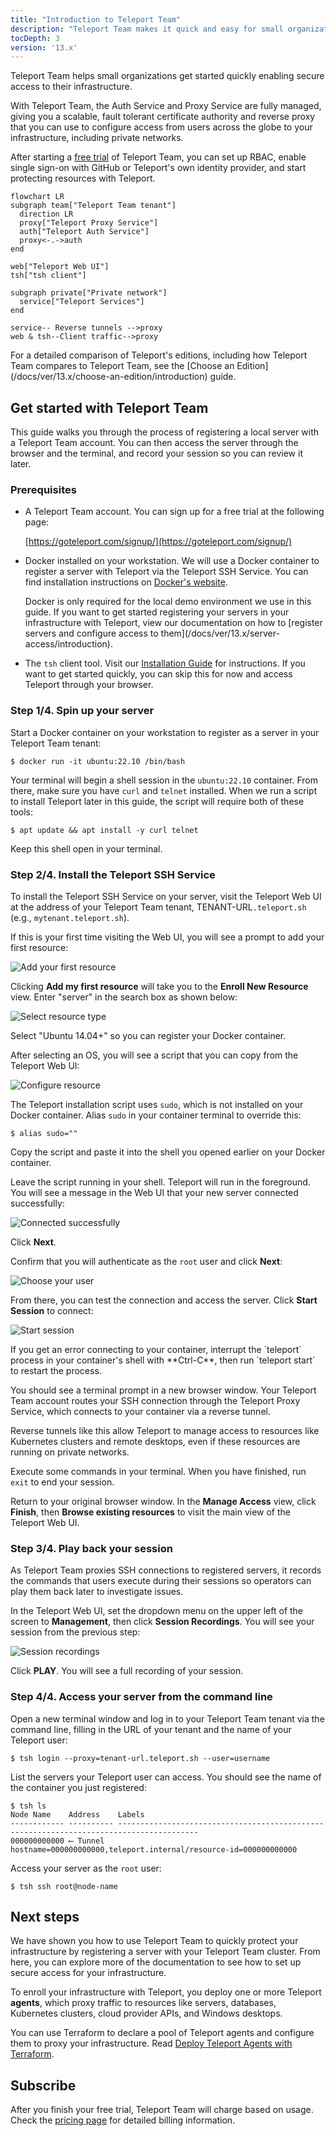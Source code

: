 ```yaml
---
title: "Introduction to Teleport Team"
description: "Teleport Team makes it quick and easy for small organizations set up secure RBAC for their infrastructure."
tocDepth: 3
version: '13.x'
---
```


Teleport Team helps small organizations get started quickly enabling secure
access to their infrastructure.

With Teleport Team, the Auth Service and Proxy Service are fully managed, giving
you a scalable, fault tolerant certificate authority and reverse proxy that you
can use to configure access from users across the globe to your infrastructure,
including private networks.

After starting a [free trial](https://goteleport.com/signup) of Teleport Team,
you can set up RBAC, enable single sign-on with GitHub or Teleport's own
identity provider, and start protecting resources with Teleport.

```mermaid
flowchart LR
subgraph team["Teleport Team tenant"]
  direction LR
  proxy["Teleport Proxy Service"]
  auth["Teleport Auth Service"]
  proxy<-.->auth
end

web["Teleport Web UI"]
tsh["tsh client"]

subgraph private["Private network"]
  service["Teleport Services"]
end 

service-- Reverse tunnels -->proxy
web & tsh--Client traffic-->proxy
```

<Tip>
  For a detailed comparison of Teleport's editions, including how Teleport Team
  compares to Teleport Team, see the [Choose an Edition](/docs/ver/13.x/choose-an-edition/introduction) guide.
</Tip>

## Get started with Teleport Team

This guide walks you through the process of registering a local server with a
Teleport Team account. You can then access the server through the browser and
the terminal, and record your session so you can review it later.

### Prerequisites

- A Teleport Team account. You can sign up for a free trial at the following
  page:

  [https://goteleport.com/signup/](https://goteleport.com/signup/)

- Docker installed on your workstation. We will use a Docker container to
  register a server with Teleport via the Teleport SSH Service. You can find
  installation instructions on [Docker's
  website](https://docs.docker.com/get-docker/).

  <Tip>
    Docker is only required for the local demo environment we use in this guide.
    If you want to get started registering your servers in your infrastructure
    with Teleport, view our documentation on how to [register servers and
    configure access to them](/docs/ver/13.x/server-access/introduction).
  </Tip>

- The `tsh` client tool. Visit our [Installation Guide](/docs/ver/13.x/installation)
  for instructions. If you want to get started quickly, you can skip this for
  now and access Teleport through your browser.

### Step 1/4. Spin up your server

Start a Docker container on your workstation to register as a server in your
Teleport Team tenant:

```code
$ docker run -it ubuntu:22.10 /bin/bash
```

Your terminal will begin a shell session in the `ubuntu:22.10` container. From
there, make sure you have `curl` and `telnet` installed. When we run a script to
install Teleport later in this guide, the script will require both of these
tools:

```code
$ apt update && apt install -y curl telnet
```

Keep this shell open in your terminal.

### Step 2/4. Install the Teleport SSH Service

To install the Teleport SSH Service on your server, visit the Teleport Web UI at
the address of your Teleport Team tenant, TENANT-URL`.teleport.sh`
(e.g., `mytenant.teleport.sh`).

If this is your first time visiting the Web UI, you will see a prompt to add
your first resource:

![Add your first
resource](../../../../../assets/add-my-first-resource@2x-239d908158.png)

Clicking **Add my first resource** will take you to the **Enroll New Resource**
view. Enter "server" in the search box as shown below:

![Select resource
type](../../../../../assets/choose-resource@2x-e0b1d4cb7e.png)

Select "Ubuntu 14.04+" so you can register your Docker container.

After selecting an OS, you will see a script that you can copy from the Teleport
Web UI:

![Configure resource](../../../../../assets/paste-script@2x-0b28e03cd9.png)

The Teleport installation script uses `sudo`, which is not installed on your
Docker container. Alias `sudo` in your container terminal to override this:

```code
$ alias sudo=""
```

Copy the script and paste it into the shell you opened earlier on your Docker
container.

Leave the script running in your shell. Teleport will run in the foreground. You
will see a message in the Web UI that your new server connected successfully:

![Connected
successfully](../../../../../assets/successfully-connected@2x-56f5ff8ca4.png)

Click **Next**.

Confirm that you will authenticate as the `root` user and click **Next**:

![Choose your user](../../../../../assets/set-up-access@2x-71e027aeb3.png)

From there, you can test the connection and access the server. Click **Start
Session** to connect:

![Start session](../../../../../assets/test-connection@2x-1182bd3e8c.png)

<Tip>
  If you get an error connecting to your container, interrupt the `teleport`
  process in your container's shell with **Ctrl-C**, then run `teleport start` to
  restart the process.
</Tip>

You should see a terminal prompt in a new browser window. Your Teleport Team
account routes your SSH connection through the Teleport Proxy Service, which
connects to your container via a reverse tunnel.

Reverse tunnels like this allow Teleport to manage access to resources like
Kubernetes clusters and remote desktops, even if these resources are running on
private networks.

Execute some commands in your terminal. When you have finished, run `exit` to
end your session.

Return to your original browser window. In the **Manage Access** view, click
**Finish**, then **Browse existing resources** to visit the main view of the
Teleport Web UI.

### Step 3/4. Play back your session

As Teleport Team proxies SSH connections to registered servers, it records the
commands that users execute during their sessions so operators can play them
back later to investigate issues.

In the Teleport Web UI, set the dropdown menu on the upper left of the screen to
**Management**, then click **Session Recordings**. You will see your session
from the previous step:

![Session
recordings](../../../../../assets/session-recordings@2x-cb38decb3f.png)

Click **PLAY**. You will see a full recording of your session.

### Step 4/4. Access your server from the command line

Open a new terminal window and log in to your Teleport Team tenant
via the command line, filling in the URL of your tenant and the name of your
Teleport user:

```code
$ tsh login --proxy=tenant-url.teleport.sh --user=username
```

List the servers your Teleport user can access. You should see the name of the
container you just registered:

```code
$ tsh ls
Node Name    Address    Labels
------------ ---------- ----------------------------------------------------------------------------------------
000000000000 ⟵ Tunnel   hostname=000000000000,teleport.internal/resource-id=000000000000
```

Access your server as the `root` user:

```code
$ tsh ssh root@node-name
```

## Next steps

We have shown you how to use Teleport Team to quickly protect your
infrastructure by registering a server with your Teleport Team cluster. From
here, you can explore more of the documentation to see how to set up secure
access for your infrastructure.

To enroll your infrastructure with Teleport, you deploy one or more Teleport
**agents**, which proxy traffic to resources like servers, databases, Kubernetes
clusters, cloud provider APIs, and Windows desktops.

You can use Terraform to declare a pool of Teleport agents and configure them to
proxy your infrastructure. Read [Deploy Teleport Agents with
Terraform](/docs/ver/13.x/agents/deploy-agents-terraform).

## Subscribe

After you finish your free trial, Teleport Team will charge based on usage.
Check the [pricing page](https://goteleport.com/pricing/) for detailed
billing information.
